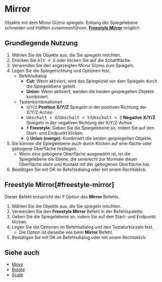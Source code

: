 
# Mirror

<Reference shortcut="Alt + X" command="Mirror" button="Links von der Befehlsleiste"  buttonIcon='button-mirror'/>

Objekte mit dem Mirror Gizmo spiegeln. Entlang der Spiegelebene schneiden und Hälften zusammenführen. [**Freestyle Mirror**](#freestyle-mirror) möglich.

## Grundlegende Nutzung

1. Wählen Sie die Objekte aus, die Sie spiegeln möchten.
2. Drücken Sie <kbd>Alt + X</kbd> oder klicken Sie auf die Schaltfläche.
3. Verwenden Sie den angezeigten Mirror Gizmo zum Spiegeln.
4. Legen Sie die Spiegelrichtung und Optionen fest.
   - <Kst>Befehlsdialog</Kst>
      - **Cut:** Wenn aktiviert, wird das Spiegelziel vor dem Spiegeln durch die Spiegelebene geteilt.
      - **Union:** Wenn aktiviert, werden die beiden gespiegelten Objekte kombiniert.
   - <Kst>Tastenkombinationen</Kst>
      - <kbd>X</kbd>/<kbd>Y</kbd>/<kbd>Z</kbd> **Position X/Y/Z** Spiegeln in der positiven Richtung der X/Y/Z-Achse.
      - <kbd>Umschalt + X</kbd>/<kbd>Umschalt + Y</kbd>/<kbd>Umschalt + Z</kbd> **Negative X/Y/Z** Spiegeln in der negativen Richtung der X/Y/Z-Achse.
      - <kbd>F</kbd> **Freestyle:** Geben Sie die Spiegelebene an, indem Sie auf den Start- und Endpunkt klicken.
      - <kbd>Q</kbd> **Union (merge):** Kombiniert die beiden gespiegelten Objekte.
5. Sie können die Spiegelebene auch durch Klicken auf eine flache oder gebogene Oberfläche festlegen.
   - Wenn eine gebogene Oberfläche ausgewählt ist, ist die Spiegelebene die Ebene, die senkrecht zur Normale dieser Oberfläche steht und Kontakt mit der gebogenen Oberfläche hat.
6. Bestätigen Sie mit OK im Befehlsdialog oder mit einem Rechtsklick.

## Freestyle Mirror[#freestyle-mirror]

Dieser Befehl entspricht der <kbd>F</kbd> Option des **Mirror** Befehls.

1. Wählen Sie die Objekte aus, die Sie spiegeln möchten.
2. Verwenden Sie den **Freestyle Mirror** Befehl in der Befehlspalette.
3. Geben Sie die Spiegelebene an, indem Sie auf den Start- und Endpunkt klicken.
4. Legen Sie die Optionen im Befehlsdialog und den Tastaturkürzeln fest.
   - Die Option ist dieselbe wie beim **Mirror** Befehl.
5. Bestätigen Sie mit OK im Befehlsdialog oder mit einem Rechtsklick.

<VideoPlayer fileName="freestyle-mirror"/>

## Siehe auch
- [Move](move)
- [Rotate](rotate)
- [Scale](scale)